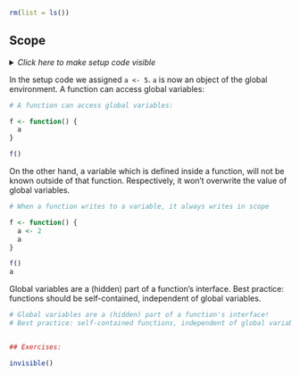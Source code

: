 ```r
rm(list = ls())
```


## Scope

<details><summary>*Click here to make setup code visible*</summary>
```r
### Scope

```
```r
a <- 5
```
</details>

In the setup code we assigned `a <- 5`. 
`a` is now an object of the global environment. 
A function can access global variables:

```r
# A function can access global variables:
```
```r
f <- function() {
  a
}

f()
```

On the other hand, a variable which is defined inside a function, will not be known outside of that function. Respectively, it won't overwrite the value of global variables.

```r
# When a function writes to a variable, it always writes in scope
```
```r
f <- function() {
  a <- 2
  a
}

f()
a
```


Global variables are a (hidden) part of a function's interface.
Best practice: functions should be self-contained, independent of global variables.

```r
# Global variables are a (hidden) part of a function's interface!
# Best practice: self-contained functions, independent of global variables
```
```r

```


```r
## Exercises:
```
```r
invisible()
```
